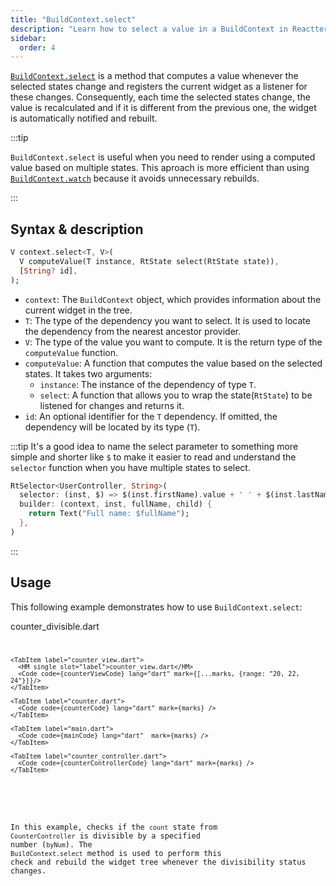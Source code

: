 ```yaml
---
title: "BuildContext.select"
description: "Learn how to select a value in a BuildContext in Reactter."
sidebar:
  order: 4
---
```




<HT><a href="https://pub.dev/documentation/flutter_reactter/latest/flutter_reactter/ReactterBuildContextExtension/select.html" target="_blank">`BuildContext.select`</a></HT> is a method that computes a value whenever the selected states change and registers the current widget as a listener for these changes.
Consequently, each time the selected states change, the value is recalculated and if it is different from the previous one, the widget is automatically notified and rebuilt.

:::tip

<HT>`BuildContext.select`</HT> is useful when you need to render using a computed value based on multiple states.
This aproach is more efficient than using <HT>[`BuildContext.watch`](/reactter/api/extensions/build_context_watch)</HT> because it avoids unnecessary rebuilds.

<MDXRedry mdx={WatchVsSelectComparation} />
:::

## Syntax & description

```dart showLineNumbers=false
V context.select<T, V>(
  V computeValue(T instance, RtState select(RtState state)),
  [String? id],
);
```

- `context`: The <HT>`BuildContext`</HT> object, which provides information about the current widget in the tree.
- <HT>`T`</HT>: The type of the dependency you want to select. It is used to locate the dependency from the nearest ancestor provider.
- <HT>`V`</HT>: The type of the value you want to compute. It is the return type of the <HM>`computeValue`</HM> function.
- <HM>`computeValue`</HM>: A function that computes the value based on the selected states. It takes two arguments:
  - `instance`: The instance of the dependency of type <HT>`T`</HT>.
  - <HM>`select`</HM>: A function that allows you to wrap the state(<HT>`RtState`</HT>) to be listened for changes and returns it.
- `id`: An optional identifier for the <HT>`T`</HT> dependency. If omitted, the dependency will be located by its type (<HT>`T`</HT>).

:::tip
It's a good idea to name the select parameter to something more simple and shorter like `$` to make it easier to read and understand the <HM>`selector`</HM> function when you have multiple states to select.

```dart showLineNumbers=false {2}
RtSelector<UserController, String>(
  selector: (inst, $) => $(inst.firstName).value + ' ' + $(inst.lastName).value,
  builder: (context, inst, fullName, child) {
    return Text("Full name: $fullName");
  },
)
```
:::

## Usage

This following example demonstrates how to use <HT>`BuildContext.select`</HT>:

<CodeTabs>
  <ZappButton path="examples/build_context_select"/>

  <Tabs>
    <TabItem label="counter_divisible.dart">
      <HM single slot="label">counter_divisible.dart</HM>
      <Code code={counterDivisibleCode} lang="dart" mark={[...marks, {range: "15-17"}]}/>
    </TabItem>

    <TabItem label="counter_view.dart">
      <HM single slot="label">counter_view.dart</HM>
      <Code code={counterViewCode} lang="dart" mark={[...marks, {range: "20, 22, 24"}]}/>
    </TabItem>

    <TabItem label="counter.dart">
      <Code code={counterCode} lang="dart" mark={marks} />
    </TabItem>

    <TabItem label="main.dart">
      <Code code={mainCode} lang="dart"  mark={marks} />
    </TabItem>

    <TabItem label="counter_controller.dart">
      <Code code={counterControllerCode} lang="dart" mark={marks} />
    </TabItem>
  </Tabs>
</CodeTabs>

In this example, checks if the `count` state from <HT>`CounterController`</HT> is divisible by a specified number (`byNum`).
The <HT>`BuildContext.select`</HT> method is used to perform this check and rebuild the widget tree whenever the divisibility status changes.